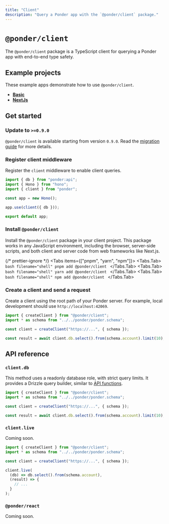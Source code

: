 ```yaml
---
title: "Client"
description: "Query a Ponder app with the `@ponder/client` package."
---
```



# `@ponder/client`

The `@ponder/client` package is a TypeScript client for querying a Ponder app with end-to-end type safety.

## Example projects

These example apps demonstrate how to use `@ponder/client`.

- [**Basic**](https://github.com/ponder-sh/ponder/blob/kjs/client-db/examples/with-client/client/src/index.ts)
- [**NextJs**](https://github.com/ponder-sh/ponder/blob/kjs/client-db/examples/with-nextjs/frontend/src/hooks/useDeposits.ts)

## Get started

<Steps>

### Update to `>=0.9.0`

`@ponder/client` is available starting from version `0.9.0`. Read the [migration guide](/docs/migration-guide#090) for more details.

### Register client middleware

Register the `client` middleware to enable client queries.

```ts filename="src/api/index.ts" {7}
import { db } from "ponder:api";
import { Hono } from "hono";
import { client } from "ponder";

const app = new Hono();

app.use(client({ db }));

export default app;
```

### Install `@ponder/client`

Install the `@ponder/client` package in your client project. This package works in any JavaScript environment, including the browser, server-side scripts, and both client and server code from web frameworks like Next.js.

{/* prettier-ignore */}
<Tabs items={["pnpm", "yarn", "npm"]}>
  <Tabs.Tab>
    ```bash filename="shell"
    pnpm add @ponder/client
    ```
  </Tabs.Tab>
  <Tabs.Tab>
    ```bash filename="shell"
    yarn add @ponder/client
    ```
  </Tabs.Tab>
  <Tabs.Tab>
    ```bash filename="shell"
    npm add @ponder/client
    ```
  </Tabs.Tab>
</Tabs>

### Create a client and send a request

Create a client using the root path of your Ponder server. For example, local development should use `http://localhost:42069`.

```ts {4,6}
import { createClient } from "@ponder/client";
import * as schema from "../../ponder/ponder.schema";

const client = createClient("https://...", { schema });

const result = await client.db.select().from(schema.account).limit(10);
```

</Steps>

## API reference

### `client.db`

This method uses a readonly database role, with strict query limits. It provides a Drizzle query builder, similar to [API functions](/docs/query/api-functions#query-the-database).

```ts
import { createClient } from "@ponder/client";
import * as schema from "../../ponder/ponder.schema";

const client = createClient("https://...", { schema });

const result = await client.db.select().from(schema.account).limit(10);
```

### `client.live`

Coming soon.

```ts
import { createClient } from "@ponder/client";
import * as schema from "../../ponder/ponder.schema";

const client = createClient("https://...", { schema });

client.live(
  (db) => db.select().from(schema.account),
  (result) => {
    // ...
  }
);
```

### `@ponder/react`

Coming soon.

